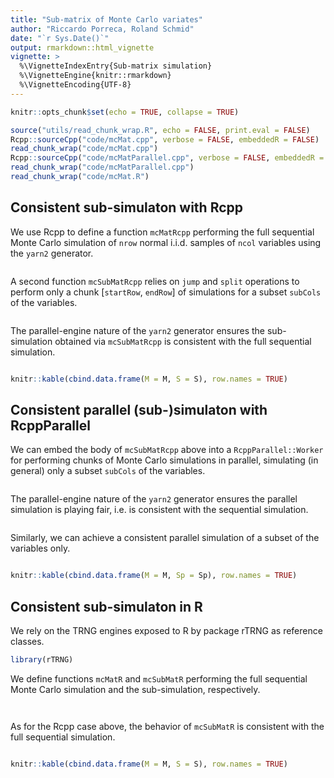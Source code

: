 ```yaml
---
title: "Sub-matrix of Monte Carlo variates"
author: "Riccardo Porreca, Roland Schmid"
date: "`r Sys.Date()`"
output: rmarkdown::html_vignette
vignette: >
  %\VignetteIndexEntry{Sub-matrix simulation}
  %\VignetteEngine{knitr::rmarkdown}
  %\VignetteEncoding{UTF-8}
---
```



```r
knitr::opts_chunk$set(echo = TRUE, collapse = TRUE)
```

```r
source("utils/read_chunk_wrap.R", echo = FALSE, print.eval = FALSE)
Rcpp::sourceCpp("code/mcMat.cpp", verbose = FALSE, embeddedR = FALSE)
read_chunk_wrap("code/mcMat.cpp")
Rcpp::sourceCpp("code/mcMatParallel.cpp", verbose = FALSE, embeddedR = FALSE)
read_chunk_wrap("code/mcMatParallel.cpp")
read_chunk_wrap("code/mcMat.R")
```


## Consistent sub-simulaton with Rcpp

We use Rcpp to define a function `mcMatRcpp` performing the full sequential Monte Carlo simulation of `nrow` normal i.i.d. samples of `ncol` variables using the `yarn2` generator.
```Rcpp
```
A second function `mcSubMatRcpp` relies on `jump` and `split` operations to perform only a chunk [`startRow`, `endRow`] of simulations for a subset `subCols` of the variables.
```Rcpp
```
The parallel-engine nature of the `yarn2` generator ensures the sub-simulation obtained via `mcSubMatRcpp` is consistent with the full sequential simulation.
```r
```
```r
knitr::kable(cbind.data.frame(M = M, S = S), row.names = TRUE)
```


## Consistent parallel (sub-)simulaton with RcppParallel

We can embed the body of `mcSubMatRcpp` above into a `RcppParallel::Worker` for performing chunks of Monte Carlo simulations in parallel, simulating (in general) only a subset `subCols` of the variables.
```Rcpp
```
The parallel-engine nature of the `yarn2` generator ensures the parallel simulation is playing fair, i.e. is consistent with the sequential simulation.
```r
```
Similarly, we can achieve a consistent parallel simulation of a subset of the variables only.
```r
```
```r
knitr::kable(cbind.data.frame(M = M, Sp = Sp), row.names = TRUE)
```


## Consistent sub-simulaton in R

We rely on the TRNG engines exposed to R by package rTRNG as reference classes.
```r
library(rTRNG)
```
We define functions `mcMatR` and `mcSubMatR` performing the full sequential Monte Carlo simulation and the sub-simulation, respectively.
```r
```
```r
```
As for the Rcpp case above, the behavior of `mcSubMatR` is consistent with the full sequential simulation.
```r
```
```r
knitr::kable(cbind.data.frame(M = M, S = S), row.names = TRUE)
```
